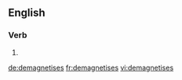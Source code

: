 ==English==

===Verb===
{{head|en|verb form}}

# {{en-third-person singular of|demagnetise}}

[[de:demagnetises]]
[[fr:demagnetises]]
[[vi:demagnetises]]